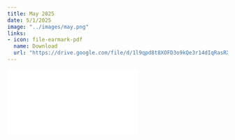 ```yaml
---
title: May 2025
date: 5/1/2025
image: "../images/may.png"
links:
- icon: file-earmark-pdf
  name: Download
  url: "https://drive.google.com/file/d/1l9qpd8t8XOFD3o9kQe3r14dIqRasRXND/view?usp=sharing"
---
```


![](may_2025.pdf){#news .ar4x3}
